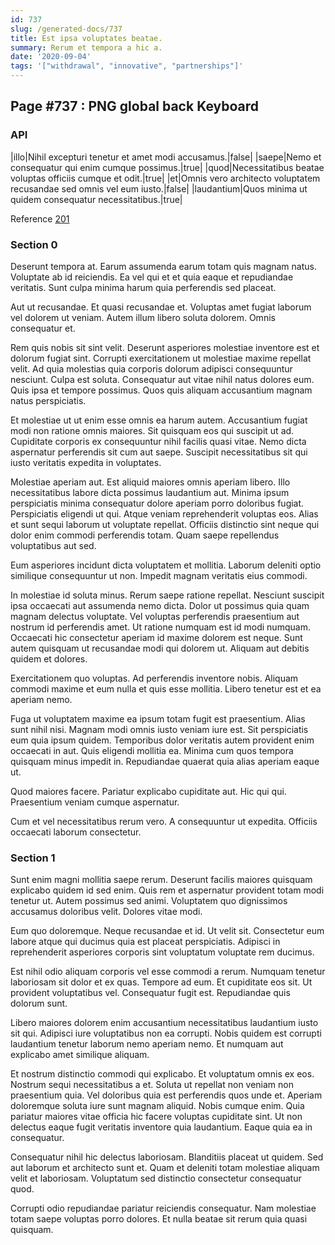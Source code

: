 ```yaml
---
id: 737
slug: /generated-docs/737
title: Est ipsa voluptates beatae.
summary: Rerum et tempora a hic a.
date: '2020-09-04'
tags: '["withdrawal", "innovative", "partnerships"]'
---
```

## Page #737 : PNG global back Keyboard
<Partial />

### API

|illo|Nihil excepturi tenetur et amet modi accusamus.|false|
|saepe|Nemo et consequatur qui enim cumque possimus.|true|
|quod|Necessitatibus beatae voluptas officiis cumque et odit.|true|
|et|Omnis vero architecto voluptatem recusandae sed omnis vel eum iusto.|false|
|laudantium|Quos minima ut quidem consequatur necessitatibus.|true|

Reference [201](/generated-docs/201)


### Section 0
Deserunt tempora at. Earum assumenda earum totam quis magnam natus. Voluptate ab id reiciendis. Ea vel qui et et quia eaque et repudiandae veritatis. Sunt culpa minima harum quia perferendis sed placeat.
 Aut ut recusandae. Et quasi recusandae et. Voluptas amet fugiat laborum vel dolorem ut veniam. Autem illum libero soluta dolorem. Omnis consequatur et.
 Rem quis nobis sit sint velit. Deserunt asperiores molestiae inventore est et dolorum fugiat sint. Corrupti exercitationem ut molestiae maxime repellat velit. Ad quia molestias quia corporis dolorum adipisci consequuntur nesciunt. Culpa est soluta.
Consequatur aut vitae nihil natus dolores eum. Quis ipsa et tempore possimus. Quos quis aliquam accusantium magnam natus perspiciatis.
 Et molestiae ut ut enim esse omnis ea harum autem. Accusantium fugiat modi non ratione omnis maiores. Sit quisquam eos qui suscipit ut ad. Cupiditate corporis ex consequuntur nihil facilis quasi vitae. Nemo dicta aspernatur perferendis sit cum aut saepe. Suscipit necessitatibus sit qui iusto veritatis expedita in voluptates.
 Molestiae aperiam aut. Est aliquid maiores omnis aperiam libero. Illo necessitatibus labore dicta possimus laudantium aut.
Minima ipsum perspiciatis minima consequatur dolore aperiam porro doloribus fugiat. Perspiciatis eligendi ut qui. Atque veniam reprehenderit voluptas eos. Alias et sunt sequi laborum ut voluptate repellat. Officiis distinctio sint neque qui dolor enim commodi perferendis totam. Quam saepe repellendus voluptatibus aut sed.
 Eum asperiores incidunt dicta voluptatem et mollitia. Laborum deleniti optio similique consequuntur ut non. Impedit magnam veritatis eius commodi.
 In molestiae id soluta minus. Rerum saepe ratione repellat. Nesciunt suscipit ipsa occaecati aut assumenda nemo dicta.
Dolor ut possimus quia quam magnam delectus voluptate. Vel voluptas perferendis praesentium aut nostrum id perferendis amet. Ut ratione numquam est id modi numquam. Occaecati hic consectetur aperiam id maxime dolorem est neque. Sunt autem quisquam ut recusandae modi qui dolorem ut. Aliquam aut debitis quidem et dolores.
 Exercitationem quo voluptas. Ad perferendis inventore nobis. Aliquam commodi maxime et eum nulla et quis esse mollitia. Libero tenetur est et ea aperiam nemo.
 Fuga ut voluptatem maxime ea ipsum totam fugit est praesentium. Alias sunt nihil nisi. Magnam modi omnis iusto veniam iure est. Sit perspiciatis eum quia ipsum quidem. Temporibus dolor veritatis autem provident enim occaecati in aut.
Quis eligendi mollitia ea. Minima cum quos tempora quisquam minus impedit in. Repudiandae quaerat quia alias aperiam eaque ut.
 Quod maiores facere. Pariatur explicabo cupiditate aut. Hic qui qui. Praesentium veniam cumque aspernatur.
 Cum et vel necessitatibus rerum vero. A consequuntur ut expedita. Officiis occaecati laborum consectetur.
### Section 1
Sunt enim magni mollitia saepe rerum. Deserunt facilis maiores quisquam explicabo quidem id sed enim. Quis rem et aspernatur provident totam modi tenetur ut. Autem possimus sed animi. Voluptatem quo dignissimos accusamus doloribus velit. Dolores vitae modi.
 Eum quo doloremque. Neque recusandae et id. Ut velit sit. Consectetur eum labore atque qui ducimus quia est placeat perspiciatis. Adipisci in reprehenderit asperiores corporis sint voluptatum voluptate rem ducimus.
 Est nihil odio aliquam corporis vel esse commodi a rerum. Numquam tenetur laboriosam sit dolor et ex quas. Tempore ad eum. Et cupiditate eos sit.
Ut provident voluptatibus vel. Consequatur fugit est. Repudiandae quis dolorum sunt.
 Libero maiores dolorem enim accusantium necessitatibus laudantium iusto sit qui. Adipisci iure voluptatibus non ea corrupti. Nobis quidem est corrupti laudantium tenetur laborum nemo aperiam nemo. Et numquam aut explicabo amet similique aliquam.
 Et nostrum distinctio commodi qui explicabo. Et voluptatum omnis ex eos. Nostrum sequi necessitatibus a et. Soluta ut repellat non veniam non praesentium quia. Vel doloribus quia est perferendis quos unde et.
Aperiam doloremque soluta iure sunt magnam aliquid. Nobis cumque enim. Quia pariatur maiores vitae officia hic facere voluptas cupiditate sint. Ut non delectus eaque fugit veritatis inventore quia laudantium. Eaque quia ea in consequatur.
 Consequatur nihil hic delectus laboriosam. Blanditiis placeat ut quidem. Sed aut laborum et architecto sunt et. Quam et deleniti totam molestiae aliquam velit et laboriosam. Voluptatum sed distinctio consectetur consequatur quod.
 Corrupti odio repudiandae pariatur reiciendis consequatur. Nam molestiae totam saepe voluptas porro dolores. Et nulla beatae sit rerum quia quasi quisquam.
